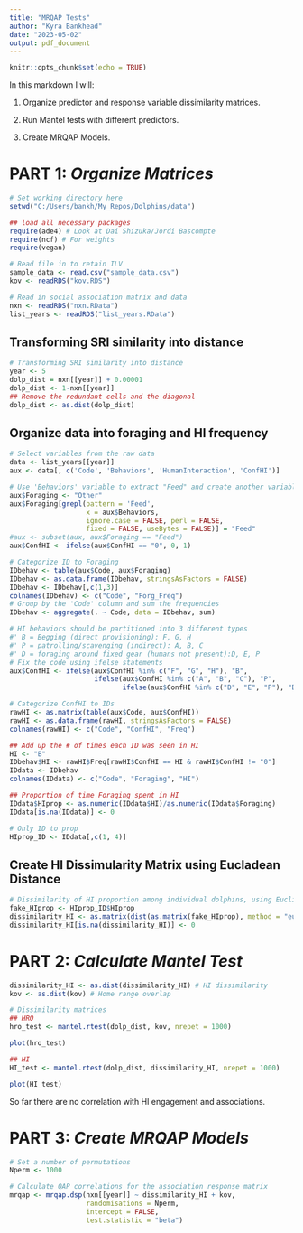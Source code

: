 ```yaml
---
title: "MRQAP Tests"
author: "Kyra Bankhead"
date: "2023-05-02"
output: pdf_document
---
```


```r
knitr::opts_chunk$set(echo = TRUE)
```

In this markdown I will:

1. Organize predictor and response variable dissimilarity matrices.

2. Run Mantel tests with different predictors.

3. Create MRQAP Models.

# PART 1: *Organize Matrices*

```r

# Set working directory here
setwd("C:/Users/bankh/My_Repos/Dolphins/data")

## load all necessary packages
require(ade4) # Look at Dai Shizuka/Jordi Bascompte
require(ncf) # For weights
require(vegan)

# Read file in to retain ILV
sample_data <- read.csv("sample_data.csv")
kov <- readRDS("kov.RDS")

# Read in social association matrix and data
nxn <- readRDS("nxn.RData")
list_years <- readRDS("list_years.RData")


```

## Transforming SRI similarity into distance

```r

# Transforming SRI similarity into distance
year <- 5
dolp_dist = nxn[[year]] + 0.00001
dolp_dist <- 1-nxn[[year]]
## Remove the redundant cells and the diagonal 
dolp_dist <- as.dist(dolp_dist)

```

## Organize data into foraging and HI frequency

```r

# Select variables from the raw data
data <- list_years[[year]]
aux <- data[, c('Code', 'Behaviors', 'HumanInteraction', 'ConfHI')]

# Use 'Behaviors' variable to extract "Feed" and create another variable with two classes (Feed, Other)
aux$Foraging <- "Other"
aux$Foraging[grepl(pattern = 'Feed',
                   x = aux$Behaviors,
                   ignore.case = FALSE, perl = FALSE,
                   fixed = FALSE, useBytes = FALSE)] = "Feed"
#aux <- subset(aux, aux$Foraging == "Feed")
aux$ConfHI <- ifelse(aux$ConfHI == "0", 0, 1)

# Categorize ID to Foraging
IDbehav <- table(aux$Code, aux$Foraging)
IDbehav <- as.data.frame(IDbehav, stringsAsFactors = FALSE)
IDbehav <- IDbehav[,c(1,3)]
colnames(IDbehav) <- c("Code", "Forg_Freq")
# Group by the 'Code' column and sum the frequencies
IDbehav <- aggregate(. ~ Code, data = IDbehav, sum)

# HI behaviors should be partitioned into 3 different types
#' B = Begging (direct provisioning): F, G, H
#' P = patrolling/scavenging (indirect): A, B, C
#' D = foraging around fixed gear (humans not present):D, E, P
# Fix the code using ifelse statements
aux$ConfHI <- ifelse(aux$ConfHI %in% c("F", "G", "H"), "B",
                     ifelse(aux$ConfHI %in% c("A", "B", "C"), "P", 
                            ifelse(aux$ConfHI %in% c("D", "E", "P"), "D", "0")))

# Categorize ConfHI to IDs
rawHI <- as.matrix(table(aux$Code, aux$ConfHI))
rawHI <- as.data.frame(rawHI, stringsAsFactors = FALSE)
colnames(rawHI) <- c("Code", "ConfHI", "Freq")

## Add up the # of times each ID was seen in HI
HI <- "B"
IDbehav$HI <- rawHI$Freq[rawHI$ConfHI == HI & rawHI$ConfHI != "0"]
IDdata <- IDbehav
colnames(IDdata) <- c("Code", "Foraging", "HI")

## Proportion of time Foraging spent in HI
IDdata$HIprop <- as.numeric(IDdata$HI)/as.numeric(IDdata$Foraging)
IDdata[is.na(IDdata)] <- 0

# Only ID to prop
HIprop_ID <- IDdata[,c(1, 4)]

```

## Create HI Dissimularity Matrix using Eucladean Distance

```r

# Dissimilarity of HI proportion among individual dolphins, using Euclidean distance
fake_HIprop <- HIprop_ID$HIprop
dissimilarity_HI <- as.matrix(dist(as.matrix(fake_HIprop), method = "euclidean"))
dissimilarity_HI[is.na(dissimilarity_HI)] <- 0

```


# PART 2: *Calculate Mantel Test*

```r

dissimilarity_HI <- as.dist(dissimilarity_HI) # HI dissimilarity
kov <- as.dist(kov) # Home range overlap

# Dissimilarity matrices
## HRO
hro_test <- mantel.rtest(dolp_dist, kov, nrepet = 1000)

plot(hro_test)

## HI
HI_test <- mantel.rtest(dolp_dist, dissimilarity_HI, nrepet = 1000)

plot(HI_test)

```

So far there are no correlation with HI engagement and associations.


# PART 3: *Create MRQAP Models*

```r

# Set a number of permutations
Nperm <- 1000

# Calculate QAP correlations for the association response matrix
mrqap <- mrqap.dsp(nxn[[year]] ~ dissimilarity_HI + kov,
                   randomisations = Nperm,
                   intercept = FALSE,
                   test.statistic = "beta")

```

